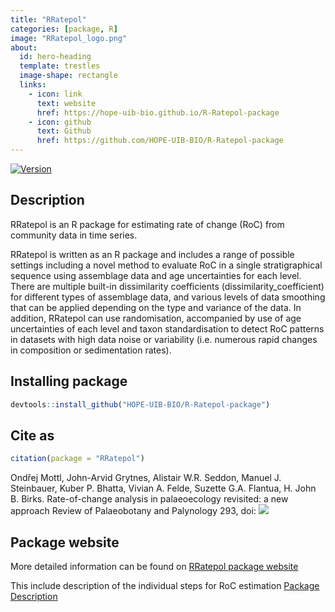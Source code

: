 ```yaml
---
title: "RRatepol"
categories: [package, R]
image: "RRatepol_logo.png"
about:
  id: hero-heading
  template: trestles
  image-shape: rectangle
  links:
    - icon: link
      text: website
      href: https://hope-uib-bio.github.io/R-Ratepol-package
    - icon: github
      text: Github
      href: https://github.com/HOPE-UIB-BIO/R-Ratepol-package
---
```


::: {#hero-heading}

<!-- badges: start -->
[![Version](https://img.shields.io/github/v/release/HOPE-UIB-BIO/R-Ratepol-package?label=Version&logo=github)](https://github.com/HOPE-UIB-BIO/R-Ratepol-package/releases)
<!-- badges: end -->

## Description

RRatepol is an R package for estimating rate of change (RoC) from community data in time series.

RRatepol is written as an R package and includes a range of possible settings including a novel method to evaluate RoC in a single stratigraphical sequence using assemblage data and age uncertainties for each level. There are multiple built-in dissimilarity coefficients (dissimilarity_coefficient) for different types of assemblage data, and various levels of data smoothing that can be applied depending on the type and variance of the data. In addition, RRatepol can use randomisation, accompanied by use of age uncertainties of each level and taxon standardisation to detect RoC patterns in datasets with high data noise or variability (i.e. numerous rapid changes in composition or sedimentation rates).

## Installing package

``` r
devtools::install_github("HOPE-UIB-BIO/R-Ratepol-package")
```

## Cite as

``` r
citation(package = "RRatepol")
```

Ondřej Mottl, John-Arvid Grytnes, Alistair W.R. Seddon, Manuel J. Steinbauer, Kuber P. Bhatta, Vivian A. Felde, Suzette G.A. Flantua, H. John B. Birks. Rate-of-change analysis in palaeoecology revisited: a new approach Review of Palaeobotany and Palynology 293, doi: [![](https://img.shields.io/badge/doi-10.1016/j.revpalbo.2021.104483-yellow.svg)](https://doi.org/10.1016/j.revpalbo.2021.104483)

## Package website

More detailed information can be found on [RRatepol package website](https://hope-uib-bio.github.io/R-Ratepol-package/)

This include description of the individual steps for RoC estimation [Package Description](https://hope-uib-bio.github.io/R-Ratepol-package/articles/package-description.html)
:::